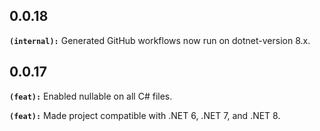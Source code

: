 ## 0.0.18
**`(internal):`** Generated GitHub workflows now run on dotnet-version 8.x.

## 0.0.17
**`(feat):`** Enabled nullable on all C# files.

**`(feat):`** Made project compatible with .NET 6, .NET 7, and .NET 8.

